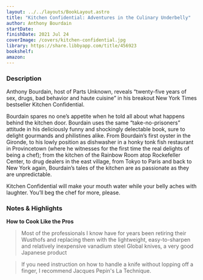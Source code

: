 ```yaml
---
layout: ../../layouts/BookLayout.astro
title: "Kitchen Confidential: Adventures in the Culinary Underbelly"
author: Anthony Bourdain
startDate:
finishDate: 2021 Jul 24
coverImage: /covers/kitchen-confidential.jpg
library: https://share.libbyapp.com/title/456923
bookshelf:
amazon:
---
```


<ReadingTime
  startDate  = {frontmatter.startDate}
  finishDate = {frontmatter.finishDate}
/>

### Description
Anthony Bourdain, host of Parts Unknown, reveals “twenty-five years of sex, drugs, bad behavior and haute cuisine” in his breakout New York Times bestseller Kitchen Confidential.

Bourdain spares no one’s appetite when he told all about what happens behind the kitchen door. Bourdain uses the same “take-no-prisoners” attitude in his deliciously funny and shockingly delectable book, sure to delight gourmands and philistines alike. From Bourdain’s first oyster in the Gironde, to his lowly position as dishwasher in a honky tonk fish restaurant in Provincetown (where he witnesses for the first time the real delights of being a chef); from the kitchen of the Rainbow Room atop Rockefeller Center, to drug dealers in the east village, from Tokyo to Paris and back to New York again, Bourdain’s tales of the kitchen are as passionate as they are unpredictable.

Kitchen Confidential will make your mouth water while your belly aches with laughter. You’ll beg the chef for more, please.

### Notes & Highlights
**How to Cook Like the Pros**
> Most of the professionals I know have for years been retiring their Wusthofs and replacing them with the lightweight, easy-to-sharpen and relatively inexpensive vanadium steel Global knives, a very good Japanese product

> If you need instruction on how to handle a knife without lopping off a finger, I recommend Jacques Pepin's La Technique.

<Fragment slot="buy">
  <BuyBook
    library   = {frontmatter.library}
    bookshelf = {frontmatter.bookshelf}
    amazon    = {frontmatter.amazon}
  />
</Fragment>
